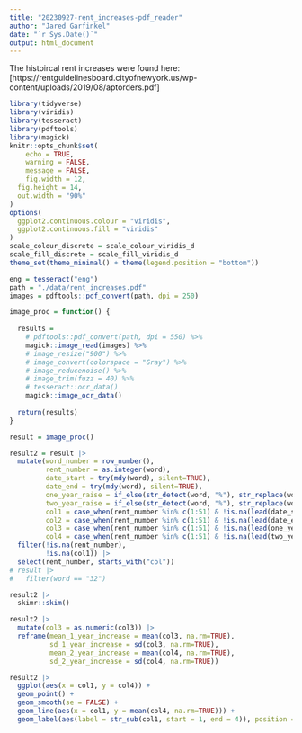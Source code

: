 ```yaml
---
title: "20230927-rent_increases-pdf_reader"
author: "Jared Garfinkel"
date: "`r Sys.Date()`"
output: html_document
---
```


The histoircal rent increases were found here:  
[https://rentguidelinesboard.cityofnewyork.us/wp-content/uploads/2019/08/aptorders.pdf]

```r
library(tidyverse)
library(viridis)
library(tesseract)
library(pdftools)
library(magick)
knitr::opts_chunk$set(
	echo = TRUE,
	warning = FALSE,
	message = FALSE,
	fig.width = 12, 
  fig.height = 14,
  out.width = "90%"
)
options(
  ggplot2.continuous.colour = "viridis",
  ggplot2.continuous.fill = "viridis"
)
scale_colour_discrete = scale_colour_viridis_d
scale_fill_discrete = scale_fill_viridis_d
theme_set(theme_minimal() + theme(legend.position = "bottom"))
```

```r
eng = tesseract("eng")
path = "./data/rent_increases.pdf"
images = pdftools::pdf_convert(path, dpi = 250)
```


```r
image_proc = function() {
  
  results = 
    # pdftools::pdf_convert(path, dpi = 550) %>%
    magick::image_read(images) %>%
    # image_resize("900") %>% 
    # image_convert(colorspace = "Gray") %>%
    # image_reducenoise() %>%
    # image_trim(fuzz = 40) %>% 
    # tesseract::ocr_data()
    magick::image_ocr_data()
  
  return(results)
}
```

```r
result = image_proc()

result2 = result |> 
  mutate(word_number = row_number(),
         rent_number = as.integer(word),
         date_start = try(mdy(word), silent=TRUE),
         date_end = try(mdy(word), silent=TRUE),
         one_year_raise = if_else(str_detect(word, "%"), str_replace(word, "%", ""), as.character(NA)),
         two_year_raise = if_else(str_detect(word, "%"), str_replace(word, "%", ""), as.character(NA)),
         col1 = case_when(rent_number %in% c(1:51) & !is.na(lead(date_start,1)) ~ lead(date_start, 1)),
         col2 = case_when(rent_number %in% c(1:51) & !is.na(lead(date_end, 3)) ~ lead(date_end, 3)),
         col3 = case_when(rent_number %in% c(1:51) & !is.na(lead(one_year_raise, 4)) ~ lead(one_year_raise, 4)),
         col4 = case_when(rent_number %in% c(1:51) & !is.na(lead(two_year_raise, 5)) ~ as.numeric(lead(two_year_raise, 5)))) |>
  filter(!is.na(rent_number),
         !is.na(col1)) |> 
  select(rent_number, starts_with("col"))
# result |> 
#   filter(word == "32")
```

```r
result2 |> 
  skimr::skim()
```


```r
result2 |> 
  mutate(col3 = as.numeric(col3)) |> 
  reframe(mean_1_year_increase = mean(col3, na.rm=TRUE),
          sd_1_year_increase = sd(col3, na.rm=TRUE),
          mean_2_year_increase = mean(col4, na.rm=TRUE),
          sd_2_year_increase = sd(col4, na.rm=TRUE))

result2 |> 
  ggplot(aes(x = col1, y = col4)) +
  geom_point() +
  geom_smooth(se = FALSE) +
  geom_line(aes(x = col1, y = mean(col4, na.rm=TRUE))) +
  geom_label(aes(label = str_sub(col1, start = 1, end = 4)), position = position_jitter(width = 0.4, height = 0.4))

```


